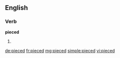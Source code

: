 ==English==

===Verb===
'''pieced'''

# {{past of|piece}}

[[de:pieced]]
[[fr:pieced]]
[[mg:pieced]]
[[simple:pieced]]
[[vi:pieced]]